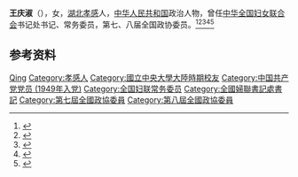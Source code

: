 '''王庆淑'''（{{bd|1927年|}}），女，[[湖北|湖北]][[孝感|孝感]]人，[[中华人民共和国|中华人民共和国]]政治人物，曾任[[中华全国妇女联合会|中华全国妇女联合会]]书记处书记、常务委员，第七、八届全国政协委员。<ref>{{Cite book|title=古今中外女名人辞典|author=中国妇女管理干部学院编|publisher=中国广播电视出版社|year=1989|isbn=|location=北京|pages=}}</ref><ref>{{Cite book|title=华夏妇女名人词典|author=周行健主编|publisher=华夏出版社|year=1988|isbn=|location=北京|pages=}}</ref><ref>{{Cite book|title=20世纪中华人物名字号辞典|author=周家珍编著|publisher=法律出版社|year=2000|isbn=9787503628320|location=北京|pages=}}</ref><ref>{{Cite book|title=历届全国政协委员人名辞典|author=|publisher=中国国际广播出版社|year=1996|isbn=9787507813746|location=北京|pages=286}}</ref><ref>{{Cite book|title=中华人民共和国职官志|author=何虎生, 李耀东, 向常福主编|publisher=中国社会出版社|year=2003|isbn=9787800883934|location=北京|pages=}}</ref>

== 参考资料 ==
{{reflist}}

{{中国人物小作品}}
{{中华全国妇女联合会第五届执行委员会}}

{{Authority control}}
{{DEFAULTSORT:Wang王}}
[[Category:王姓|Qing]]
[[Category:孝感人|Category:孝感人]]
[[Category:國立中央大學大陸時期校友|Category:國立中央大學大陸時期校友]]
[[Category:中国共产党党员_(1949年入党)|Category:中国共产党党员 (1949年入党)]]
[[Category:全国妇联常务委员|Category:全国妇联常务委员]]
[[Category:全國婦聯書記處書記|Category:全國婦聯書記處書記]]
[[Category:第七屆全國政協委員|Category:第七屆全國政協委員]]
[[Category:第八屆全國政協委員|Category:第八屆全國政協委員]]